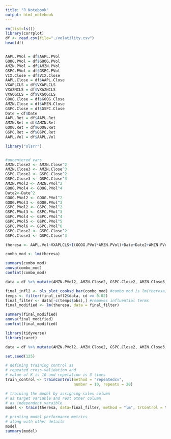 ```yaml
---
title: "R Notebook"
output: html_notebook
---
```


```r
rm(list=ls())
library(corrplot)
df <- read.csv(file="./volatility.csv")
head(df)


AAPL.PVol = df$AAPL.PVol
GOOG.PVol = df$GOOG.PVol
AMZN.PVol = df$AMZN.PVol
GSPC.PVol = df$GSPC.PVol
VIX.Close = df$VIX.Close
AAPL.Close = df$AAPL.Close
VXAPLCLS = df$VXAPLCLS
VXAZNCLS = df$VXAZNCLS
VXGOGCLS = df$VXGOGCLS 
GOOG.Close = df$GOOG.Close
AMZN.Close = df$AMZN.Close
GSPC.Close = df$GSPC.Close 
Date = df$Date
AAPL.Ret = df$AAPL.Ret
AMZN.Ret = df$AMZN.Ret
GOOG.Ret = df$GOOG.Ret
GSPC.Ret = df$GSPC.Ret
AAPL.Vol = df$AAPL.Vol
```

```r
library("olsrr")


#uncentered vars
AMZN.Close2 <- AMZN.Close^2
AMZN.Close3 <- AMZN.Close^3
GSPC.Close2 <- GSPC.Close^2
GSPC.Close3 <- GSPC.Close^3
AMZN.PVol2 <- AMZN.PVol^2
GOOG.PVol4 <- GOOG.PVol^4
Date2<-Date^2
GOOG.PVol2 <- GOOG.PVol^2
GOOG.PVol3 <- GOOG.PVol^3
GSPC.PVol2 <- GSPC.PVol^2
GSPC.PVol3 <- GSPC.PVol^3
GSPC.PVol4 <- GSPC.PVol^4
GSPC.PVol5 <- GSPC.PVol^5
GSPC.PVol6 <- GSPC.PVol^6
GSPC.Close2 <- GSPC.Close^2
GSPC.Close3 <- GSPC.Close^3

theresa <- AAPL.Vol~VXAPLCLS+I(GOOG.PVol*AMZN.PVol)+Date+Date2+AMZN.PVol2+GOOG.PVol2+GSPC.Close+VXAZNCLS+GSPC.PVol

combo_mod <- lm(theresa)
```

```r
summary(combo_mod)
anova(combo_mod)
confint(combo_mod)
```

```r
data = df %>% mutate(AMZN.PVol2, AMZN.Close2, GSPC.Close2, AMZN.Close3, GSPC.Close3, GSPC.PVol2, GSPC.PVol3, GSPC.PVol4, GSPC.PVol5, GOOG.PVol2, GOOG.PVol3, GOOG.PVol4, GSPC.PVol6, Date2)

final_infl2 <- ols_plot_cooksd_bar(combo_mod) #combo mod is lm(theresa); It makes a plot, you can ignore
temps <- filter(final_infl2$data, cd >= 0.02)
final_filter <- data[-c(temps$obs),] #removes influential terms
final_modified <- lm(theresa, data = final_filter)
```

```r
summary(final_modified)
anova(final_modified)
confint(final_modified)
```

```r
library(tidyverse)
library(caret)

data = df %>% mutate(AMZN.PVol2, AMZN.Close2, GSPC.Close2, AMZN.Close3, GSPC.Close3, GSPC.PVol2, GSPC.PVol3, GSPC.PVol4, GSPC.PVol5, GOOG.PVol2, GOOG.PVol3, GOOG.PVol4, GSPC.PVol6, Date2)

set.seed(125) 

# defining training control as
# repeated cross-validation and 
# value of K is 10 and repetation is 3 times
train_control <- trainControl(method = "repeatedcv", 
                              number = 10, repeats = 20)

# training the model by assigning sales column
# as target variable and rest other column
# as independent varaible
model <- train(theresa, data=final_filter, method = "lm", trControl = train_control)

# printing model performance metrics
# along with other details
model
summary(model)
```
